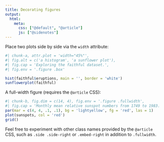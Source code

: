 ```yaml
---
title: Decorating figures
output:
  html:
    meta:
      css: ["@default", "@article"]
      js: ["@sidenotes"]
---
```


Place two plots side by side via the `width` attribute:

```r
#| chunk-a, attr.plot = 'width="45%"',
#| fig.alt = c('a histogram', 'a sunflower plot'),
#| fig.cap = 'Exploring the faithful dataset.',
#| fig.env = '.figure .box'

hist(faithful$eruptions, main = '', border = 'white')
sunflowerplot(faithful)
```

A full-width figure (requires the `@article` CSS):

```r
#| chunk-b, fig.dim = c(14, 4), fig.env = '.figure .fullwidth',
#| fig.cap = 'Monthly mean relative sunspot numbers from 1749 to 1983.'
par(mar = c(4, 4, .1, .1), bg = 'lightyellow', fg = 'red', las = 1)
plot(sunspots, col = 'red')
grid()
```

Feel free to experiment with other class names provided by the `@article` CSS, such as `.side .side-right` or `.embed-right` in addition to `.fullwidth`.
